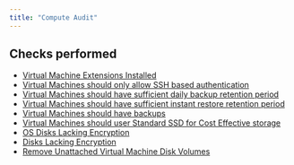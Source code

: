 ```yaml
---
title: "Compute Audit"
---
```


## Checks performed

- [Virtual Machine Extensions Installed](azurecomputeaudit/azure_audit_compute_vms_with_extensions)
- [Virtual Machines should only allow SSH based authentication](azurecomputeaudit/azure_audit_compute_vms_without_ssh_authentication)
- [Virtual Machines should have sufficient daily backup retention period](azurecomputeaudit/azure_audit_compute_vms_with_sufficient_daily_backup_retention)
- [Virtual Machines should have sufficient instant restore retention period](azurecomputeaudit/azure_audit_compute_vms_with_insufficient_instant_restore_retention)
- [Virtual Machines should have backups](azurecomputeaudit/azure_audit_compute_vms_without_backups)
- [Virtual Machines should user Standard SSD for Cost Effective storage](azurecomputeaudit/azure_audit_compute_vms_using_premium_SSD)
- [OS Disks Lacking Encryption](azurecomputeaudit/azure_audit_compute_os_disks_without_encryption)
- [Disks Lacking Encryption](azurecomputeaudit/azure_audit_compute_disk_volumes_without_encryption)
- [Remove Unattached Virtual Machine Disk Volumes](azurecomputeaudit/azure_audit_compute_disk_volumes_without_use)
